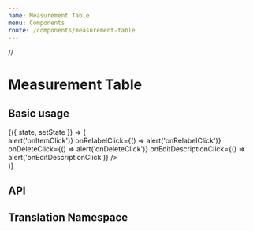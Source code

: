 ```yaml
---
name: Measurement Table
menu: Components
route: /components/measurement-table
---
```


//

# Measurement Table

## Basic usage

<Playground>
  <State
    initial={{
      // Spelling error: overwallWarnings
      overwallWarnings: warnings,
      timepoints,
      measurementCollection: measurements,
    }}
  >
    {({ state, setState }) => (
      <div style={{ height: '340px' }}>
        <MeasurementTable
          {...state}
          onItemClick={() => alert('onItemClick')}
          onRelabelClick={() => alert('onRelabelClick')}
          onDeleteClick={() => alert('onDeleteClick')}
          onEditDescriptionClick={() => alert('onEditDescriptionClick')}
        />
      </div>
    )}
  </State>
</Playground>

## API

<Props of={MeasurementTable} />

## Translation Namespace

<NameSpace name="MeasurementTable" />
